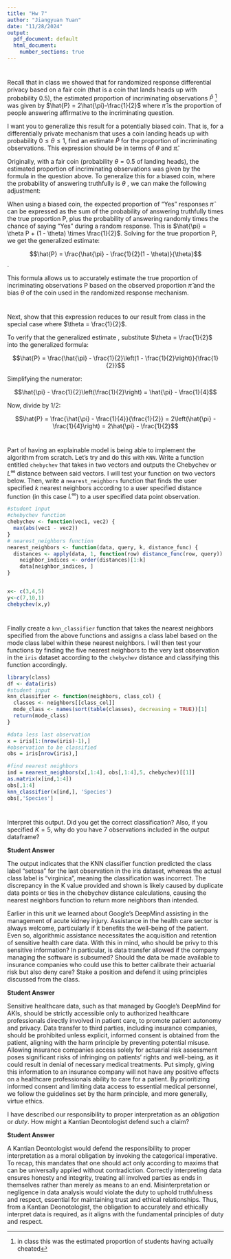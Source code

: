 ---
title: "Hw 7"
author: "Jiangyuan Yuan"
date: "11/28/2024"
output:
  pdf_document: default
  html_document:
    number_sections: true
---

# 

Recall that in class we showed that for randomized response differential privacy based on a fair coin (that is a coin that lands heads up with probability $0.5$), the estimated proportion of incriminating observations $\hat{P}$ [^1] was given by $\hat{P} = 2\hat{\pi}-\frac{1}{2}$ where $\hat{\pi}$ is the proportion of people answering affirmative to the incriminating question.

[^1]: in class this was the estimated proportion of students having actually cheated

I want you to generalize this result for a potentially biased coin. That is, for a differentially private mechanism that uses a coin landing heads up with probability $0 \leq \theta \leq 1$, find an estimate $\hat{P}$ for the proportion of incriminating observations. This expression should be in terms of $\theta$ and $\hat{\pi}$.

Originally, with a fair coin (probability $\theta = 0.5$ of landing heads), the estimated proportion of incriminating observations was given by the formula in the question above. To generalize this for a biased coin, where the probability of answering truthfully is $\theta$ , we can make the following adjustment:

When using a biased coin, the expected proportion of "Yes" responses $\hat{\pi}$ can be expressed as the sum of the probability of answering truthfully times the true proportion P, plus the probability of answering randomly times the chance of saying "Yes" during a random response. This is $\hat{\pi} = \theta P + (1 - \theta) \times \frac{1}{2}$. Solving for the true proportion P, we get the generalized estimate:

$$\hat{P} = \frac{\hat{\pi} - \frac{1}{2}(1 - \theta)}{\theta}$$.

This formula allows us to accurately estimate the true proportion of incriminating observations P based on the observed proportion $\hat{\pi}$ and the bias $\theta$ of the coin used in the randomized response mechanism.

# 

Next, show that this expression reduces to our result from class in the special case where $\theta = \frac{1}{2}$.

To verify that the generalized estimate , substitute $\theta = \frac{1}{2}$​ into the generalized formula:

$$\hat{P} = \frac{\hat{\pi} - \frac{1}{2}\left(1 - \frac{1}{2}\right)}{\frac{1}{2}}$$

Simplifying the numerator:

$$\hat{\pi} - \frac{1}{2}\left(\frac{1}{2}\right) = \hat{\pi} - \frac{1}{4}$$

Now, divide by 1/2:

$$\hat{P} = \frac{\hat{\pi} - \frac{1}{4}}{\frac{1}{2}} = 2\left(\hat{\pi} - \frac{1}{4}\right) = 2\hat{\pi} - \frac{1}{2}$$

# 

Part of having an explainable model is being able to implement the algorithm from scratch. Let's try and do this with `KNN`. Write a function entitled `chebychev` that takes in two vectors and outputs the Chebychev or $L^\infty$ distance between said vectors. I will test your function on two vectors below. Then, write a `nearest_neighbors` function that finds the user specified $k$ nearest neighbors according to a user specified distance function (in this case $L^\infty$) to a user specified data point observation.

```{r}
#student input
#chebychev function
chebychev <- function(vec1, vec2) {
  max(abs(vec1 - vec2))
}
# nearest_neighbors function
nearest_neighbors <- function(data, query, k, distance_func) {
  distances <- apply(data, 1, function(row) distance_func(row, query))
    neighbor_indices <- order(distances)[1:k]
    data[neighbor_indices, ]
}


x<- c(3,4,5)
y<-c(7,10,1)
chebychev(x,y)


```

# 

Finally create a `knn_classifier` function that takes the nearest neighbors specified from the above functions and assigns a class label based on the mode class label within these nearest neighbors. I will then test your functions by finding the five nearest neighbors to the very last observation in the `iris` dataset according to the `chebychev` distance and classifying this function accordingly.

```{r}
library(class)
df <- data(iris) 
#student input
knn_classifier <- function(neighbors, class_col) {
  classes <- neighbors[[class_col]]
  mode_class <- names(sort(table(classes), decreasing = TRUE))[1]
  return(mode_class)
}

#data less last observation
x = iris[1:(nrow(iris)-1),]
#observation to be classified
obs = iris[nrow(iris),]

#find nearest neighbors
ind = nearest_neighbors(x[,1:4], obs[,1:4],5, chebychev)[[1]]
as.matrix(x[ind,1:4])
obs[,1:4]
knn_classifier(x[ind,], 'Species')
obs[,'Species']

```

# 

Interpret this output. Did you get the correct classification? Also, if you specified $K=5$, why do you have $7$ observations included in the output dataframe?

**Student Answer**

The output indicates that the KNN classifier function predicted the class label "setosa" for the last observation in the iris dataset, whereas the actual class label is "virginica", meaning the classification was incorrect. The discrepancy in the K value provided and shown is likely caused by duplicate data points or ties in the chebychev distance calculations, causing the nearest neighbors function to return more neighbors than intended.

Earlier in this unit we learned about Google's DeepMind assisting in the management of acute kidney injury. Assistance in the health care sector is always welcome, particularly if it benefits the well-being of the patient. Even so, algorithmic assistance necessitates the acquisition and retention of sensitive health care data. With this in mind, who should be privy to this sensitive information? In particular, is data transfer allowed if the company managing the software is subsumed? Should the data be made available to insurance companies who could use this to better calibrate their actuarial risk but also deny care? Stake a position and defend it using principles discussed from the class.

**Student Answer**

Sensitive healthcare data, such as that managed by Google's DeepMind for AKIs, should be strictly accessible only to authorized healthcare professionals directly involved in patient care, to promote patient autonomy and privacy. Data transfer to third parties, including insurance companies, should be prohibited unless explicit, informed consent is obtained from the patient, aligning with the harm principle by preventing potential misuse. Allowing insurance companies access solely for actuarial risk assessment poses significant risks of infringing on patients' rights and well-being, as it could result in denial of necessary medical treatments. Put simply, giving this information to an insurance company will not have any positive effects on a healthcare professionals ability to care for a patient. By prioritizing informed consent and limiting data access to essential medical personnel, we follow the guidelines set by the harm principle, and more generally, virtue ethics.

I have described our responsibility to proper interpretation as an *obligation* or *duty*. How might a Kantian Deontologist defend such a claim?

**Student Answer**

A Kantian Deontologist would defend the responsibility to proper interpretation as a moral obligation by invoking the categorical imperative. To recap, this mandates that one should act only according to maxims that can be universally applied without contradiction. Correctly interpreting data ensures honesty and integrity, treating all involved parties as ends in themselves rather than merely as means to an end. Misinterpretation or negligence in data analysis would violate the duty to uphold truthfulness and respect, essential for maintaining trust and ethical relationships. Thus, from a Kantian Deonotologist, the obligation to accurately and ethically interpret data is required, as it aligns with the fundamental principles of duty and respect.
